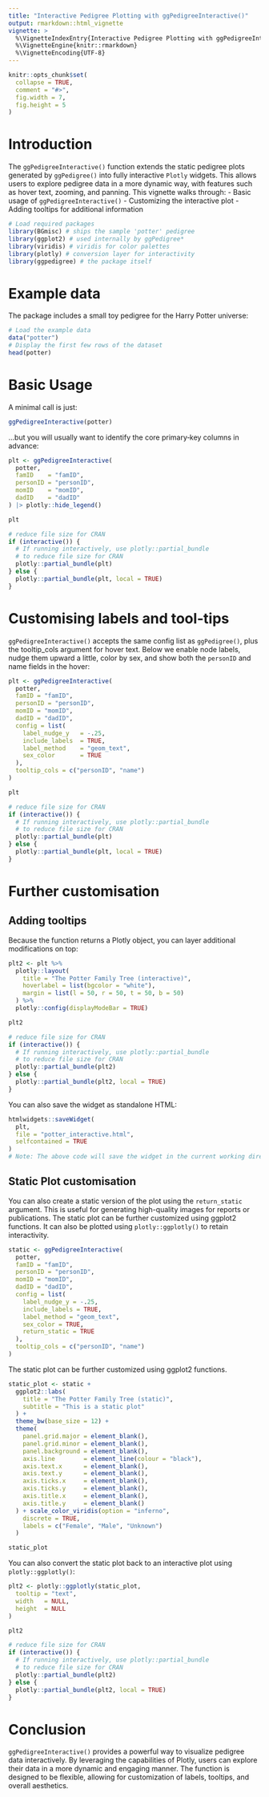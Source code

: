 ```yaml
---
title: "Interactive Pedigree Plotting with ggPedigreeInteractive()"
output: rmarkdown::html_vignette
vignette: >
  %\VignetteIndexEntry{Interactive Pedigree Plotting with ggPedigreeInteractive()}
  %\VignetteEngine{knitr::rmarkdown}
  %\VignetteEncoding{UTF-8}
---
```


```r
knitr::opts_chunk$set(
  collapse = TRUE,
  comment = "#>",
  fig.width = 7,
  fig.height = 5
)
```

# Introduction

The `ggPedigreeInteractive()` function extends the static pedigree plots generated by `ggPedigree()` into fully interactive `Plotly` widgets. This allows users to explore pedigree data in a more dynamic way, with features such as hover text, zooming, and panning.
This vignette walks through:
- Basic usage of `ggPedigreeInteractive()`
- Customizing the interactive plot
- Adding tooltips for additional information


```r
# Load required packages
library(BGmisc) # ships the sample 'potter' pedigree
library(ggplot2) # used internally by ggPedigree*
library(viridis) # viridis for color palettes
library(plotly) # conversion layer for interactivity
library(ggpedigree) # the package itself
```


# Example data
The package includes a small toy pedigree for the Harry Potter universe:

```r
# Load the example data
data("potter")
# Display the first few rows of the dataset
head(potter)
```


# Basic Usage

A minimal call is just:

```r
ggPedigreeInteractive(potter)
```

...but you will usually want to identify the core primary‑key columns in advance:

```r
plt <- ggPedigreeInteractive(
  potter,
  famID    = "famID",
  personID = "personID",
  momID    = "momID",
  dadID    = "dadID"
) |> plotly::hide_legend()
```

```r
plt
```

```r
# reduce file size for CRAN
if (interactive()) {
  # If running interactively, use plotly::partial_bundle
  # to reduce file size for CRAN
  plotly::partial_bundle(plt)
} else {
  plotly::partial_bundle(plt, local = TRUE)
}
```


# Customising labels and tool‑tips

`ggPedigreeInteractive()` accepts the same config list as `ggPedigree()`, 
plus the tooltip_cols argument for hover text. Below we enable node labels, 
nudge them upward a little, color by sex, and show both the `personID` and name fields in the hover:

```r
plt <- ggPedigreeInteractive(
  potter,
  famID = "famID",
  personID = "personID",
  momID = "momID",
  dadID = "dadID",
  config = list(
    label_nudge_y   = -.25,
    include_labels  = TRUE,
    label_method    = "geom_text",
    sex_color       = TRUE
  ),
  tooltip_cols = c("personID", "name")
)
```
```r
plt
```

```r
# reduce file size for CRAN
if (interactive()) {
  # If running interactively, use plotly::partial_bundle
  # to reduce file size for CRAN
  plotly::partial_bundle(plt)
} else {
  plotly::partial_bundle(plt, local = TRUE)
}
```

# Further customisation

## Adding tooltips

Because the function returns a Plotly object, you can layer additional modifications on top:

```r
plt2 <- plt %>%
  plotly::layout(
    title = "The Potter Family Tree (interactive)",
    hoverlabel = list(bgcolor = "white"),
    margin = list(l = 50, r = 50, t = 50, b = 50)
  ) %>%
  plotly::config(displayModeBar = TRUE)
```  
```r
plt2
```

```r
# reduce file size for CRAN
if (interactive()) {
  # If running interactively, use plotly::partial_bundle
  # to reduce file size for CRAN
  plotly::partial_bundle(plt2)
} else {
  plotly::partial_bundle(plt2, local = TRUE)
}
```
You can also save the widget as standalone HTML:

```r
htmlwidgets::saveWidget(
  plt,
  file = "potter_interactive.html",
  selfcontained = TRUE
)
# Note: The above code will save the widget in the current working directory.
```


## Static Plot customisation

You can also create a static version of the plot using the `return_static` argument. This is useful for generating high-quality images for reports or publications. The static plot can be further customized using ggplot2 functions. It can also be plotted using `plotly::ggplotly()` to retain interactivity.

```r
static <- ggPedigreeInteractive(
  potter,
  famID = "famID",
  personID = "personID",
  momID = "momID",
  dadID = "dadID",
  config = list(
    label_nudge_y = -.25,
    include_labels = TRUE,
    label_method = "geom_text",
    sex_color = TRUE,
    return_static = TRUE
  ),
  tooltip_cols = c("personID", "name")
)
```

The static plot can be further customized using ggplot2 functions. 

```r
static_plot <- static +
  ggplot2::labs(
    title = "The Potter Family Tree (static)",
    subtitle = "This is a static plot"
  ) +
  theme_bw(base_size = 12) +
  theme(
    panel.grid.major = element_blank(),
    panel.grid.minor = element_blank(),
    panel.background = element_blank(),
    axis.line        = element_line(colour = "black"),
    axis.text.x      = element_blank(),
    axis.text.y      = element_blank(),
    axis.ticks.x     = element_blank(),
    axis.ticks.y     = element_blank(),
    axis.title.x     = element_blank(),
    axis.title.y     = element_blank()
  ) + scale_color_viridis(option = "inferno",
    discrete = TRUE,
    labels = c("Female", "Male", "Unknown")
  )

static_plot
```

You can also convert the static plot back to an interactive plot using `plotly::ggplotly()`:

```r
plt2 <- plotly::ggplotly(static_plot,
  tooltip = "text",
  width   = NULL,
  height  = NULL
)
```

```r
plt2
```

```r
# reduce file size for CRAN
if (interactive()) {
  # If running interactively, use plotly::partial_bundle
  # to reduce file size for CRAN
  plotly::partial_bundle(plt2)
} else {
  plotly::partial_bundle(plt2, local = TRUE)
}
```


# Conclusion

`ggPedigreeInteractive()` provides a powerful way to visualize pedigree data interactively. By leveraging the capabilities of Plotly, users can explore their data in a more dynamic and engaging manner. The function is designed to be flexible, allowing for customization of labels, tooltips, and overall aesthetics.
